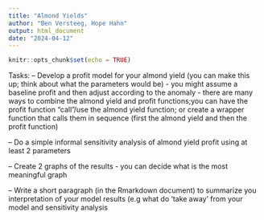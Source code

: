 ```yaml
---
title: "Almond Yields"
author: "Ben Versteeg, Hope Hahn"
output: html_document
date: "2024-04-12"
---
```


```r
knitr::opts_chunk$set(echo = TRUE)
```

Tasks:
-- Develop a profit model for your almond yield (you can make this up; think about what the parameters would be) 
- you might assume a baseline profit and then adjust according to the anomaly 
- there are many ways to combine the almond yield and profit functions;you can have the profit function “call”/use the almond  yield function; or create a wrapper function that calls them in sequence (first the almond yield and then the profit function) 

-- Do a simple informal sensitivity analysis of almond yield profit using at least 2 parameters

-- Create 2 graphs of the results - you can decide what is the most meaningful graph

-- Write a short paragraph (in the Rmarkdown document) to summarize you interpretation of your model results (e.g what do ‘take away’ from your model and sensitivity analysis